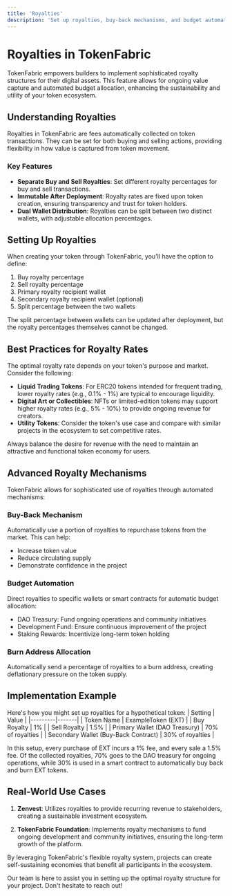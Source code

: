 ---
title: 'Royalties'
description: 'Set up royalties, buy-back mechanisms, and budget automation'
---

# Royalties in TokenFabric

TokenFabric empowers builders to implement sophisticated royalty structures for their digital assets. This feature allows for ongoing value capture and automated budget allocation, enhancing the sustainability and utility of your token ecosystem.

## Understanding Royalties

Royalties in TokenFabric are fees automatically collected on token transactions. They can be set for both buying and selling actions, providing flexibility in how value is captured from token movement.

### Key Features

- **Separate Buy and Sell Royalties**: Set different royalty percentages for buy and sell transactions.
- **Immutable After Deployment**: Royalty rates are fixed upon token creation, ensuring transparency and trust for token holders.
- **Dual Wallet Distribution**: Royalties can be split between two distinct wallets, with adjustable allocation percentages.

## Setting Up Royalties

When creating your token through TokenFabric, you'll have the option to define:

1. Buy royalty percentage
2. Sell royalty percentage
3. Primary royalty recipient wallet
4. Secondary royalty recipient wallet (optional)
5. Split percentage between the two wallets

<Note>
  The split percentage between wallets can be updated after deployment, but the royalty percentages themselves cannot be changed.
</Note>

## Best Practices for Royalty Rates

The optimal royalty rate depends on your token's purpose and market. Consider the following:

- **Liquid Trading Tokens**: For ERC20 tokens intended for frequent trading, lower royalty rates (e.g., 0.1% - 1%) are typical to encourage liquidity.
- **Digital Art or Collectibles**: NFTs or limited-edition tokens may support higher royalty rates (e.g., 5% - 10%) to provide ongoing revenue for creators.
- **Utility Tokens**: Consider the token's use case and compare with similar projects in the ecosystem to set competitive rates.

Always balance the desire for revenue with the need to maintain an attractive and functional token economy for users.

## Advanced Royalty Mechanisms

TokenFabric allows for sophisticated use of royalties through automated mechanisms:

### Buy-Back Mechanism

Automatically use a portion of royalties to repurchase tokens from the market. This can help:
- Increase token value
- Reduce circulating supply
- Demonstrate confidence in the project

### Budget Automation

Direct royalties to specific wallets or smart contracts for automatic budget allocation:
- DAO Treasury: Fund ongoing operations and community initiatives
- Development Fund: Ensure continuous improvement of the project
- Staking Rewards: Incentivize long-term token holding

### Burn Address Allocation

Automatically send a percentage of royalties to a burn address, creating deflationary pressure on the token supply.

## Implementation Example

Here's how you might set up royalties for a hypothetical token:
| Setting | Value |
|---------|-------|
| Token Name | ExampleToken (EXT) |
| Buy Royalty | 1% |
| Sell Royalty | 1.5% |
| Primary Wallet (DAO Treasury) | 70% of royalties |
| Secondary Wallet (Buy-Back Contract) | 30% of royalties |

In this setup, every purchase of EXT incurs a 1% fee, and every sale a 1.5% fee. Of the collected royalties, 70% goes to the DAO treasury for ongoing operations, while 30% is used in a smart contract to automatically buy back and burn EXT tokens.

## Real-World Use Cases

1. **Zenvest**: Utilizes royalties to provide recurring revenue to stakeholders, creating a sustainable investment ecosystem.

2. **TokenFabric Foundation**: Implements royalty mechanisms to fund ongoing development and community initiatives, ensuring the long-term growth of the platform.

By leveraging TokenFabric's flexible royalty system, projects can create self-sustaining economies that benefit all participants in the ecosystem.

<Card title="Need Help?" icon="question" href="mailto:contact@tokenfabric.xyz">
  Our team is here to assist you in setting up the optimal royalty structure for your project. Don't hesitate to reach out!
</Card>